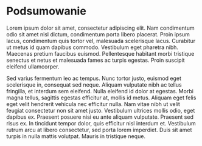 # Podsumowanie {.unnumbered}

Lorem ipsum dolor sit amet, consectetur adipiscing elit. Nam condimentum odio sit amet nisl dictum, condimentum porta libero placerat. Proin ipsum lacus, condimentum quis tortor vel, malesuada scelerisque lacus. Curabitur ut metus id quam dapibus commodo. Vestibulum eget pharetra nibh. Maecenas pretium faucibus euismod. Pellentesque habitant morbi tristique senectus et netus et malesuada fames ac turpis egestas. Proin suscipit eleifend ullamcorper.

Sed varius fermentum leo ac tempus. Nunc tortor justo, euismod eget scelerisque in, consequat sed neque. Aliquam vulputate nibh ac tellus fringilla, et interdum sem eleifend. Nulla eleifend id dolor at egestas. Morbi magna tellus, sagittis egestas efficitur at, mollis id metus. Aliquam eget felis eget velit hendrerit vehicula nec efficitur nulla. Nam vitae nibh ut velit feugiat consectetur non sit amet justo. Vestibulum ultrices mollis odio, eget dapibus ex. Praesent posuere nisi eu ante aliquam vulputate. Praesent sed risus ex. In tincidunt tempor dolor, quis efficitur nisl interdum et. Vestibulum rutrum arcu at libero consectetur, sed porta lorem imperdiet. Duis sit amet turpis in nulla mattis volutpat. Mauris in tristique neque.
